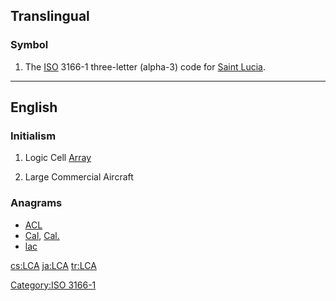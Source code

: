 ==Translingual==

===Symbol===
{{head|mul|symbol}}
# The [[ISO]] 3166-1 three-letter (alpha-3) code for [[Saint Lucia]].

[[Category:ISO 3166-1]]
----
==English==

===Initialism===
{{rfc-header|Initialism}}
{{head|en|initialism}}

# Logic Cell [[array|Array]]
# {{context|aviation|lang=en}} Large Commercial Aircraft

===Anagrams===
* [[ACL#English|ACL]] 
* [[Cal#English|Cal]], [[Cal.#English|Cal.]]
* [[lac#English|lac]]

[[cs:LCA]]
[[ja:LCA]]
[[tr:LCA]]